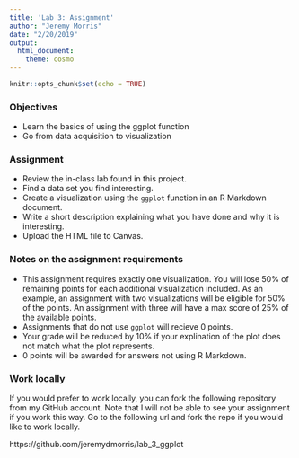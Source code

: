 ```yaml
---
title: 'Lab 3: Assignment'
author: "Jeremy Morris"
date: "2/20/2019"
output: 
  html_document: 
    theme: cosmo
---
```


```r
knitr::opts_chunk$set(echo = TRUE)
```

### Objectives

* Learn the basics of using the ggplot function
* Go from data acquisition to visualization

### Assignment

* Review the in-class lab found in this project.
* Find a data set you find interesting.
* Create a visualization using the `ggplot` function in an R Markdown document.
* Write a short description explaining what you have done and why it is interesting.
* Upload the HTML file to Canvas.

### Notes on the assignment requirements

* This assignment requires exactly one visualization. You will lose 50% of remaining points for each additional visualization included. As an example, an assignment with two visualizations will be eligible for 50% of the points. An assignment with three will have a max score of 25% of the available points.
* Assignments that do not use `ggplot` will recieve 0 points.
* Your grade will be reduced by 10% if your explination of the plot does not match what the plot represents.
* 0 points will be awarded for answers not using R Markdown.

### Work locally
If you would prefer to work locally, you can fork the following repository from my GitHub account. Note that I will not be able to see your assignment if you work this way. Go to the following url and fork the repo if you would like to work locally.

https://github.com/jeremydmorris/lab_3_ggplot